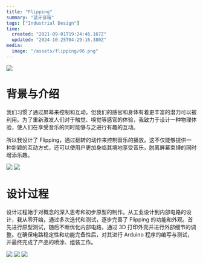 ```yaml
---
title: "Flipping"
summary: "蓝牙音箱"
tags: ["Industrial Design"]
time:
  created: "2021-09-01T19:24:46.167Z"
  updated: "2024-10-25T04:29:16.380Z"
media:
  image: "/assets/flipping/06.png"
---
```



<Image src='/assets/flipping/01.png'/>


# 背景与介绍
我们习惯了通过屏幕来控制和互动，但我们的感官和身体有着更丰富的潜力可以被利用。为了重新激发人们对于触觉、嗅觉等感官的体验，我致力于设计一种物理体验，使人们在享受音乐的同时能够与之进行有趣的互动。

所以我设计了 Flipping，通过翻转的动作来控制音乐的播放。这不仅能够提供一种新颖的互动方式，还可以使用户更加身临其境地享受音乐，脱离屏幕束缚的同时增添乐趣。

<Image src='/assets/flipping/04.png'/>
<Image src='/assets/flipping/05.png'/>

# 设计过程
设计过程始于对概念的深入思考和初步原型的制作。从工业设计到内部电路的设计，我从零开始，通过多次迭代和测试，逐步完善了 Flipping 的功能和外观。首先进行原型测试，随后不断优化内部电路，通过 3D 打印外壳并进行外部细节的调整。在确保电路稳定性和功能完备性后，对其进行 Arduino 程序的编写与测试，并最终完成了产品的喷涂、组装工作。

<Image src='/assets/flipping/02.png'/>
<Image src='/assets/flipping/03.png'/>
<Image src='/assets/flipping/06.png'/>
